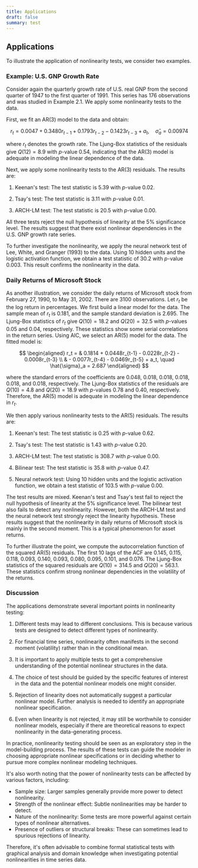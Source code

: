 ```yaml
---
title: Applications
draft: false
summary: test
---
```



<TOCInline toc={props.toc} asDisclosure />

## Applications

To illustrate the application of nonlinearity tests, we consider two examples.

### Example: U.S. GNP Growth Rate

Consider again the quarterly growth rate of U.S. real GNP from the second quarter of 1947 to the first quarter of 1991. This series has 176 observations and was studied in Example 2.1. We apply some nonlinearity tests to the data.

First, we fit an AR(3) model to the data and obtain:

$$
r_t = 0.0047 + 0.3480r_{t-1} + 0.1793r_{t-2} - 0.1423r_{t-3} + a_t, \quad \hat{\sigma}_a = 0.00974
$$

where $r_t$ denotes the growth rate. The Ljung-Box statistics of the residuals give $Q(12) = 8.9$ with $p$-value 0.54, indicating that the AR(3) model is adequate in modeling the linear dependence of the data.

Next, we apply some nonlinearity tests to the AR(3) residuals. The results are:

1. Keenan's test: The test statistic is 5.39 with $p$-value 0.02.

2. Tsay's test: The test statistic is 3.11 with $p$-value 0.01.

3. ARCH-LM test: The test statistic is 20.5 with $p$-value 0.00.

All three tests reject the null hypothesis of linearity at the 5% significance level. The results suggest that there exist nonlinear dependencies in the U.S. GNP growth rate series.

To further investigate the nonlinearity, we apply the neural network test of Lee, White, and Granger (1993) to the data. Using 10 hidden units and the logistic activation function, we obtain a test statistic of 30.2 with $p$-value 0.003. This result confirms the nonlinearity in the data.

### Daily Returns of Microsoft Stock

As another illustration, we consider the daily returns of Microsoft stock from February 27, 1990, to May 31, 2002. There are 3100 observations. Let $r_t$ be the log return in percentages. We first build a linear model for the data. The sample mean of $r_t$ is 0.181, and the sample standard deviation is 2.695. The Ljung-Box statistics of $r_t$ give $Q(10) = 18.2$ and $Q(20) = 32.5$ with $p$-values 0.05 and 0.04, respectively. These statistics show some serial correlations in the return series. Using AIC, we select an AR(5) model for the data. The fitted model is:

$$
\begin{aligned}
r_t = & 0.1814 + 0.0448r_{t-1} - 0.0228r_{t-2} - 0.0008r_{t-3} \\
& - 0.0077r_{t-4} - 0.0469r_{t-5} + a_t, \quad \hat{\sigma}_a = 2.687
\end{aligned}
$$

where the standard errors of the coefficients are 0.048, 0.018, 0.018, 0.018, 0.018, and 0.018, respectively. The Ljung-Box statistics of the residuals are $Q(10) = 4.8$ and $Q(20) = 18.9$ with $p$-values 0.78 and 0.40, respectively. Therefore, the AR(5) model is adequate in modeling the linear dependence in $r_t$.

We then apply various nonlinearity tests to the AR(5) residuals. The results are:

1. Keenan's test: The test statistic is 0.25 with $p$-value 0.62.

2. Tsay's test: The test statistic is 1.43 with $p$-value 0.20.

3. ARCH-LM test: The test statistic is 308.7 with $p$-value 0.00.

4. Bilinear test: The test statistic is 35.8 with $p$-value 0.47.

5. Neural network test: Using 10 hidden units and the logistic activation function, we obtain a test statistic of 103.5 with $p$-value 0.00.

The test results are mixed. Keenan's test and Tsay's test fail to reject the null hypothesis of linearity at the 5% significance level. The bilinear test also fails to detect any nonlinearity. However, both the ARCH-LM test and the neural network test strongly reject the linearity hypothesis. These results suggest that the nonlinearity in daily returns of Microsoft stock is mainly in the second moment. This is a typical phenomenon for asset returns.

To further illustrate the point, we compute the autocorrelation function of the squared AR(5) residuals. The first 10 lags of the ACF are 0.145, 0.115, 0.118, 0.093, 0.140, 0.093, 0.080, 0.095, 0.101, and 0.076. The Ljung-Box statistics of the squared residuals are $Q(10) = 314.5$ and $Q(20) = 563.1$. These statistics confirm strong nonlinear dependencies in the volatility of the returns.

### Discussion

The applications demonstrate several important points in nonlinearity testing:

1. Different tests may lead to different conclusions. This is because various tests are designed to detect different types of nonlinearity.

2. For financial time series, nonlinearity often manifests in the second moment (volatility) rather than in the conditional mean.

3. It is important to apply multiple tests to get a comprehensive understanding of the potential nonlinear structures in the data.

4. The choice of test should be guided by the specific features of interest in the data and the potential nonlinear models one might consider.

5. Rejection of linearity does not automatically suggest a particular nonlinear model. Further analysis is needed to identify an appropriate nonlinear specification.

6. Even when linearity is not rejected, it may still be worthwhile to consider nonlinear models, especially if there are theoretical reasons to expect nonlinearity in the data-generating process.

In practice, nonlinearity testing should be seen as an exploratory step in the model-building process. The results of these tests can guide the modeler in choosing appropriate nonlinear specifications or in deciding whether to pursue more complex nonlinear modeling techniques.

It's also worth noting that the power of nonlinearity tests can be affected by various factors, including:

- Sample size: Larger samples generally provide more power to detect nonlinearity.
- Strength of the nonlinear effect: Subtle nonlinearities may be harder to detect.
- Nature of the nonlinearity: Some tests are more powerful against certain types of nonlinear alternatives.
- Presence of outliers or structural breaks: These can sometimes lead to spurious rejections of linearity.

Therefore, it's often advisable to combine formal statistical tests with graphical analysis and domain knowledge when investigating potential nonlinearities in time series data.
